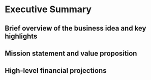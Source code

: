 # Executive Summary

## Brief overview of the business idea and key highlights

## Mission statement and value proposition

## High-level financial projections
